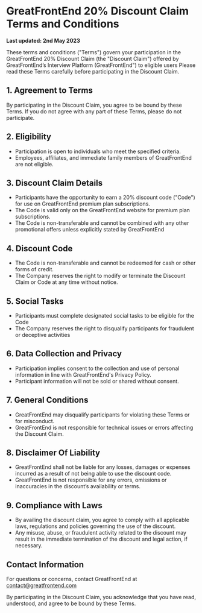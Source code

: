 # GreatFrontEnd 20% Discount Claim Terms and Conditions

**Last updated: 2nd May 2023**

These terms and conditions ("Terms") govern your participation in the GreatFrontEnd 20% Discount Claim (the "Discount Claim") offered by GreatFrontEnd’s Interview Platform (GreatFrontEnd") to eligible users Please read these Terms carefully before participating in the Discount Claim.

## 1. Agreement to Terms

By participating in the Discount Claim, you agree to be bound by these Terms. If you do not agree with any part of these Terms, please do not participate.

## 2. Eligibility

- Participation is open to individuals who meet the specified criteria.
- Employees, affiliates, and immediate family members of GreatFrontEnd are not eligible.

## 3. Discount Claim Details

- Participants have the opportunity to earn a 20% discount code ("Code") for use on GreatFrontEnd premium plan subscriptions.
- The Code is valid only on the GreatFrontEnd website for premium plan subscriptions.
- The Code is non-transferable and cannot be combined with any other promotional offers unless explicitly stated by GreatFrontEnd

## 4. Discount Code

- The Code is non-transferable and cannot be redeemed for cash or other forms of credit.
- The Company reserves the right to modify or terminate the Discount Claim or Code at any time without notice.

## 5. Social Tasks

- Participants must complete designated social tasks to be eligible for the Code
- The Company reserves the right to disqualify participants for fraudulent or deceptive activities

## 6. Data Collection and Privacy

- Participation implies consent to the collection and use of personal information in line with GreatFrontEnd's Privacy Policy.
- Participant information will not be sold or shared without consent.

## 7. General Conditions

- GreatFrontEnd may disqualify participants for violating these Terms or for misconduct.
- GreatFrontEnd is not responsible for technical issues or errors affecting the Discount Claim.

## 8. Disclaimer Of Liability

- GreatFrontEnd shall not be liable for any losses, damages or expenses incurred as a result of not being able to use the discount code.
- GreatFrontEnd is not responsible for any errors, omissions or inaccuracies in the discount’s availability or terms.

## 9. Compliance with Laws

- By availing the discount claim, you agree to comply with all applicable laws, regulations and policies governing the use of the discount.
- Any misuse, abuse, or fraudulent activity related to the discount may result in the immediate termination of the discount and legal action, if necessary.

## Contact Information

For questions or concerns, contact GreatFrontEnd at contact@greatfrontend.com

By participating in the Discount Claim, you acknowledge that you have read, understood, and agree to be bound by these Terms.
